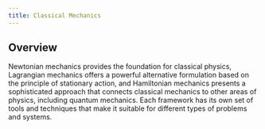 ```yaml
---
title: Classical Mechanics
---
```


## Overview

Newtonian mechanics provides the foundation for classical physics, Lagrangian mechanics offers a powerful alternative formulation based on the principle of stationary action, and Hamiltonian mechanics presents a sophisticated approach that connects classical mechanics to other areas of physics, including quantum mechanics. Each framework has its own set of tools and techniques that make it suitable for different types of problems and systems.